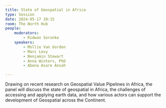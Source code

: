 ```yaml
---
title: State of Geospatial in Africa
type: Session
date: 2024-05-17 10:15
room: The North Hub
people:
    moderators:
        - Ridwan Sorunke
    speakers:
        - Mollie Van Gordon
        - Marc Levy 
        - Benjamin Stewart
        - Anna Winters, PhD
        - Abena Asare Ansah

---
```

Drawing on recent research on Geospatial Value Pipelines in Africa, the panel will discuss the state of geospatial in Africa, the challenges of accessing and applying earth data, and how various actors can support the development of Geospatial across the Continent.
